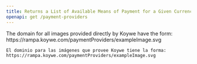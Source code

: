 ```yaml
---
title: Returns a List of Available Means of Payment for a Given Currency"
openapi: get /payment-providers
---
```


<Info>
    The domain for all images provided directly by Koywe have the form: https://rampa.koywe.com/paymentProviders/exampleImage.svg

    El dominio para las imágenes que provee Koywe tiene la forma: https://rampa.koywe.com/paymentProviders/exampleImage.svg
</Info>
